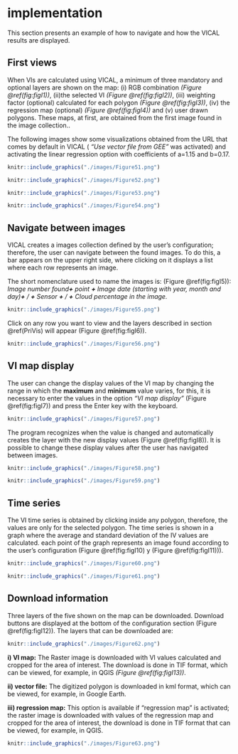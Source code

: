 # implementation

This section presents an example of how to navigate and how the VICAL results are displayed. 

## First views {#PriVis}
When VIs are calculated using VICAL, a minimum of three mandatory and optional layers are shown on the map: (i) RGB combination _(Figure \@ref(fig:figI1))_, (ii)the selected VI _(Figure \@ref(fig:figI2))_, (iii) weighting factor (optional) calculated for each polygon _(Figure \@ref(fig:figI3))_, (iv) the regression map (optional) _(Figure \@ref(fig:figI4))_ and (v) user drawn polygons. These maps, at first, are obtained from the first image found in the image collection.. 

The following images show some visualizations obtained from the URL that comes by default in VICAL ( _“Use vector file from GEE”_ was activated) and activating the linear regression option with coefficients of a=1.15 and b=0.17.
```r
knitr::include_graphics("./images/Figure51.png")
```

```r
knitr::include_graphics("./images/Figure52.png")
```

```r
knitr::include_graphics("./images/Figure53.png")
```

```r
knitr::include_graphics("./images/Figure54.png")
```

## Navigate between images 
VICAL creates a images collection defined by the user's configuration; therefore, the user can navigate between the found images. To do this, a bar appears on the upper right side, where clicking on it displays a list where each row represents an image. 

The short nomenclature used to name the images is: (Figure \@ref(fig:figI5)): _Image number found**+** point **+** Image date (starting with year, month and day)**+** / **+** Sensor **+** / **+** Cloud percentage in the image._ 
```r
knitr::include_graphics("./images/Figure55.png")
```

Click on any row you want to view and the layers described in section \@ref(PriVis) will appear (Figure \@ref(fig:figI6)).
```r
knitr::include_graphics("./images/Figure56.png")
```

## VI map display 
The user can change the display values of the VI map by changing the range in which the **maximum** and **minimum** value varies, for this, it is necessary to enter the values in the option _“VI map display”_ (Figure \@ref(fig:figI7)) and press the Enter key with the keyboard.

```r
knitr::include_graphics("./images/Figure57.png")
```

The program recognizes when the value is changed and automatically creates the layer with the new display values (Figure \@ref(fig:figI8)). It is possible to change these display values after the user has navigated between images. 

```r
knitr::include_graphics("./images/Figure58.png")
```

```r
knitr::include_graphics("./images/Figure59.png")
```

## Time series 
The VI time series is obtained by clicking inside any polygon, therefore, the values are only for the selected polygon. The time series is shown in a graph where the average and standard deviation of the IV values are calculated. each point of the graph represents an image found according to the user's configuration (Figure \@ref(fig:figI10) y (Figure \@ref(fig:figI11))).

```r
knitr::include_graphics("./images/Figure60.png")
```
```r
knitr::include_graphics("./images/Figure61.png")
```

## Download information 
Three layers of the five shown on the map can be downloaded. Download buttons are displayed at the bottom of the configuration section (Figure \@ref(fig:figI12)). The layers that can be downloaded are:
```r
knitr::include_graphics("./images/Figure62.png")
```

**i) VI map:** The Raster image is downloaded with VI values calculated and cropped for the area of interest. The download is done in TIF format, which can be viewed, for example, in QGIS _(Figure \@ref(fig:figI13))_. 

**ii) vector file:** The digitized polygon is downloaded in kml format, which can be viewed, for example, in Google Earth. 

**iii) regression map:** This option is available if “regression map” is activated; the raster image is downloaded with values of the regression map and cropped for the area of interest, the download is done in TIF format that can be viewed, for example, in QGIS.

```r
knitr::include_graphics("./images/Figure63.png")
```
